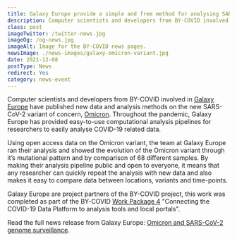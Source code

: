 ```yaml
---
title: Galaxy Europe provide a simple and free method for analysing SARS-CoV-2 Omicron variant data 
description: Computer scientists and developers from BY-COVID involved in Galaxy Europe have published new data and analysis methods on the new SARS-CoV-2 variant of concern, Omicron. 
class: post
imageTwitter: /twitter-news.jpg
imageOg: /og-news.jpg
imageAlt: Image for the BY-COVID news pages.
newsImage: ./news-images/galaxy-omicron-variant.jpg
date: 2021-12-08
postType: News
redirect: Yes
category: news-event
---
```


Computer scientists and developers from BY-COVID involved in [Galaxy Europe](https://usegalaxy.eu) have published new data and analysis methods on the new SARS-CoV-2 variant of concern, [Omicron](https://www.who.int/news/item/26-11-2021-classification-of-omicron-(b.1.1.529)-sars-cov-2-variant-of-concern). Throughout the pandemic, Galaxy Europe has provided easy-to-use computational analysis pipelines for researchers to easily analyse COVID-19 related data. 

Using open access data on the Omicron variant, the team at Galaxy Europe ran their analysis and showed the evolution of the Omicron variant through it’s mutational pattern and by comparison of 68 different samples. By making their analysis pipeline public and open to everyone, it means that any researcher can quickly repeat the analysis with new data and also makes it easy to compare data between locations, variants and time-points.  

Galaxy Europe are project partners of the BY-COVID project, this work was completed as part of the BY-COVID [Work Package 4](https://by-covid.org/about#structure) "Connecting the COVID-19 Data Platform to analysis tools and local portals".

Read the full news release from Galaxy Europe: [Omicron and SARS-CoV-2 genome surveillance](https://galaxyproject.eu/posts/2021/11/29/omicron-and-galaxy/).